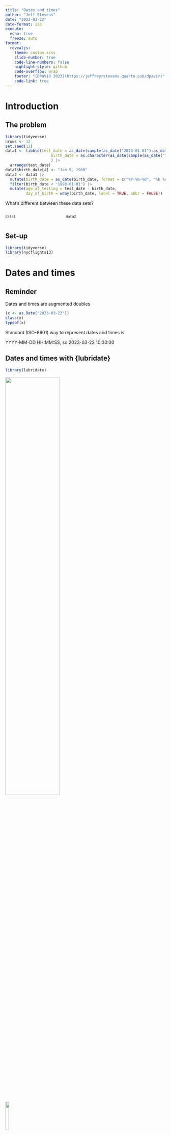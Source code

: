 ```yaml
---
title: "Dates and times"
author: "Jeff Stevens"
date: "2023-03-22"
date-format: iso
execute:
  echo: true
  freeze: auto
format:
  revealjs: 
    theme: custom.scss
    slide-number: true
    code-line-numbers: false
    highlight-style: github
    code-overflow: wrap
    footer: "[DPaViR 2023](https://jeffreyrstevens.quarto.pub/dpavir)"
    code-link: true
---
```



# Introduction


## The problem

```r
library(tidyverse)
nrows <- 12
set.seed(12)
data1 <- tibble(test_date = as_date(sample(as_date("2023-01-01"):as_date("2023-01-31"), nrows, replace = TRUE)),
                    birth_date = as.character(as_date(sample(as_date("1950-01-01"):as_date("2005-01-31"), nrows, replace = TRUE)))
                    ) |> 
  arrange(test_date)
data1$birth_date[4] <- "Jan 9, 1960"
data2 <- data1 |> 
  mutate(birth_date = as_date(birth_date, format = c("%Y-%m-%d", "%b %d, %Y"))) |> 
  filter(birth_date < "1990-01-01") |> 
  mutate(age_at_testing = test_date - birth_date,
         day_of_birth = wday(birth_date, label = TRUE, abbr = FALSE))
```

What's different between these data sets? 

:::: {.columns}

::: {.column width="35%"}

::: {style="font-size:90%"}
```r
data1
```
:::
:::

::: {.column width="65%"}

::: {style="font-size:90%"}
```r
data2
```
:::
:::

::::


## Set-up

```r
library(tidyverse)
library(nycflights13)
```


# Dates and times

## Reminder

Dates and times are augmented doubles

```r
(x <- as.Date("2023-03-22"))
class(x)
typeof(x)
```

::: {.fragment}
::: {.callout-note}
Standard (ISO-8601) way to represent dates and times is 

YYYY-MM-DD HH:MM:SS, so 2023-03-22 10:30:00
:::
:::


## Dates and times with {lubridate}

```r
library(lubridate)
```

![](../images/lubridate_allisonhorst.png){fig-align="center" width="58%"}

![](../images/lubridate_hex.png){.absolute width="15%" top="0%" left="90%"}

::: {.aside}
Congratulations to [{lubridate}](https://lubridate.tidyverse.org) for joining {tidyverse} last week in version 2.0.0!
:::


## Current date/time

```r
Sys.Date()  # base R
today() # {lubridate}
```

::: {.fragment}
```r
Sys.time()  # base R
now()  # {lubridate}
```
:::


## Creating dates/times

```r
as.Date("2023-03-22")  # base R
as_date("2023-03-22") # {lubridate}
ymd(20230322) # {lubridate}
```


## Convert dates to ISO-8601
```r
ymd("2017-01-31")
mdy("January 31st, 2017")
mdy("Jan 31 17")
dmy("31-Jan-2017")
```


## Convert dates to ISO-8601
```r
(r_class_schedule <- tibble(meeting = 1:4, date = c("23 Jan 2023", "25 Jan 2023", "27 Jan 2023", "30 Jan 2023"), topic = c("Course introduction", "Working in RStudio", "Coding basics", "Workflows")))
```

::: {.fragment}
How do we change the dates in a data frame?
:::

::: {.fragment}
```r
(r_class_schedule <- r_class_schedule |>
   mutate(iso_date = dmy(date)))
```
:::


## Convert multiple formats

What if your date column has multiple formats?

```r
(bad_dates <- c("Jan 1 2023", "2-Jan-2023"))
as_date(bad_dates)
```


## Date formatting

Codes for different components/styles of date components

| Code | Component |
|:---- |:--------- |
| `%y`   | Two digit year (23) |
| `%Y`   | Four digit year (2023) |
| `%m`   | Month as number (01-12 or 1-12) |
| `%b`   | Abbreviated month name (Mar) |
| `%B`   | Full month name (March) |
| `%d`   | Day of the month (01-31 or 1-31) |


## Date formatting

Combine codes to make dates

2023-03-22 = `"%Y-%m-%d"`

3/22/23 = `"%m/%d/%y"`

23 Mar 2023 = `"%d %b %Y"`

March 23, 2023 = `"%B %d, %Y"`


## Date formatting

```r
(bad_dates <- c("Jan 01 2023", "02-Jan-2023"))
as_date(bad_dates, format = "%b %d %Y")
```

::: {.fragment}
```r
as_date(bad_dates, format = c("%b %d %Y", "%d-%b-%Y"))
```
:::


## Convert times to ISO-8601

```r
hms("20:11:59")
hm("10:30")
```


## Convert date-times to ISO-8601
```r
as_datetime("2023-03-10")
ymd_hms("2023-03-10 20:11:59")
mdy_hm("03/22/2023 10:30")
```


## Change time zone 
`tz` argument
```r
ymd_hms("2023-03-10 20:11:59", tz = "America/Chicago")
```

::: {.fragment}
Find system time zone
```r
Sys.timezone()
mdy_hm("03/22/2023 10:30", tz = Sys.timezone())  
```

::: {.callout-warning}
Setting `tz = Sys.timezone()` is dangerous and not reproducible if you are traveling or giving code to others in different time zones.
:::

:::


# Date/time components

## Create dates from components
```r
flights |>
  select(year, month, day, hour, minute)
```


## Create dates from components

`make_date()`, `make_datetime()`
```r
flights |>
  select(year, month, day, hour, minute) |>
  mutate(date = make_date(year, month, day),
         departure = make_datetime(year, month, day, hour, minute))
```


## Extract date/time elements

First, let's extract a random sample of departure times

```r
(datetime <- flights |>
   drop_na(dep_time) |> 
   slice_sample(n = 20) |>
   mutate(departure = make_datetime(year, month, day, hour, minute)) |> 
   pull(departure))
```


## Extract date/time elements

Now let's extract components
```r
year(datetime)
month(datetime)
month(datetime, label = TRUE)
```


## Extract date/time elements

Now let's extract components
```r
mday(datetime)
yday(datetime)
wday(datetime)
wday(datetime, label = TRUE, abbr = FALSE)
```


## Extract date/time elements

Now let's extract components
```r
hour(datetime)
minute(datetime)
second(datetime)
```


## Create vectors of days of the week
```r
wday(1:7, label = TRUE, abbr = FALSE)
as.character(wday(1:7, label = TRUE, abbr = FALSE))
stringr::str_c(as.character(wday(1:7, label = TRUE, abbr = FALSE)), collapse = ", ")
```


## Set date/time elements with components
```r
head(datetime)
year(datetime) <- 2020
head(datetime)
```


# Time spans

## Time spans
Find or create durations
```r
r_class_schedule$iso_date[2] - r_class_schedule$iso_date[1]
today() - ymd(r_class_schedule$iso_date[1])
r_class_schedule$iso_date[1] - 7 * 9
r_class_schedule$iso_date[1] + 7 * 9
```


## Filter dates

```r
(oldsched <- filter(r_class_schedule, iso_date < "2023-01-30") |>
  mutate(week_later = iso_date + 7,
         days_since = today() - iso_date))
```


## Solving the problem

What code generates `data2` from `data1`?

:::: {.columns}

::: {.column width="35%"}


::: {style="font-size:90%"}
```r
data1
```
:::
:::

::: {.column width="65%"}


::: {style="font-size:90%"}
```r
data2
```
:::
:::
::::


## Let's code!

[Dates and times](../code/23_dates.html){target="_blank"} [[Rmd](../code/23_dates.Rmd){target="_blank"}]
